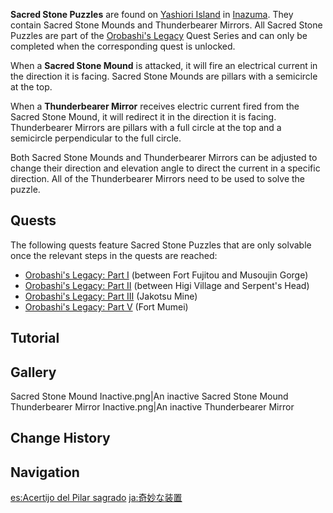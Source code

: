 {{Terminology Infobox
|image        = <gallery>
Sacred Stone Mound.png|Sacred Stone Mound
Thunderbearer Mirror.png|Thunderbearer Mirror
</gallery>
|type         = Exploration
|region       = Inazuma
|area         = Yashiori Island
}}
'''Sacred Stone Puzzles''' are found on [[Yashiori Island]] in [[Inazuma]]. They contain Sacred Stone Mounds and Thunderbearer Mirrors. All Sacred Stone Puzzles are part of the [[Orobashi's Legacy]] Quest Series and can only be completed when the corresponding quest is unlocked.

When a '''Sacred Stone Mound''' is attacked, it will fire an electrical current in the direction it is facing. Sacred Stone Mounds are pillars with a semicircle at the top.

When a '''Thunderbearer Mirror''' receives electric current fired from the Sacred Stone Mound, it will redirect it in the direction it is facing. Thunderbearer Mirrors are pillars with a full circle at the top and a semicircle perpendicular to the full circle.

Both Sacred Stone Mounds and Thunderbearer Mirrors can be adjusted to change their direction and elevation angle to direct the current in a specific direction. All of the Thunderbearer Mirrors need to be used to solve the puzzle.

==Quests==
The following quests feature Sacred Stone Puzzles that are only solvable once the relevant steps in the quests are reached:
*[[Orobashi's Legacy: Part I]] (between Fort Fujitou and Musoujin Gorge)
*[[Orobashi's Legacy: Part II]] (between Higi Village and Serpent's Head)
*[[Orobashi's Legacy: Part III]] (Jakotsu Mine)
*[[Orobashi's Legacy: Part V]] (Fort Mumei)

==Tutorial==
{{Transclude|Tutorial/Marvelous Installation...}}

==Gallery==
<gallery>
Sacred Stone Mound Inactive.png|An inactive Sacred Stone Mound
Thunderbearer Mirror Inactive.png|An inactive Thunderbearer Mirror
</gallery>

==Change History==
{{Change History|2.0}}

==Navigation==
{{Exploration Navbox|Inazuma}}

[[es:Acertijo del Pilar sagrado]]
[[ja:奇妙な装置]]